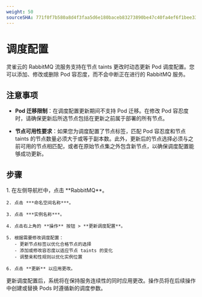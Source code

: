 ```yaml
---
weight: 50
sourceSHA: 771f0f7b580a8d4f3faa5d6e180baceb83273890be47c40fa4ef6f1bee337932
---
```


# 调度配置

灵雀云的 RabbitMQ 流服务支持在节点 taints 更改时动态更新 Pod 调度配置。您可以添加、修改或删除 Pod 容忍度，而不会中断正在进行的 RabbitMQ 服务。

## 注意事项

- **Pod 迁移限制**：在调度配置更新期间不支持 Pod 迁移。在修改 Pod 容忍度时，请确保更新后所选节点包括在更新之前属于部署的所有节点。

- **节点可用性要求**：如果您为调度配置了节点标签，匹配 Pod 容忍度和节点 taints 的节点数量必须大于或等于副本数。此外，更新后的节点选择必须与之前可用的节点相匹配，或者在原始节点集之外包含新节点，以确保调度配置能够成功更新。

## 步骤

<Tabs>
  <Tab label="网页控制台">
    1. 在左侧导航栏中，点击 **RabbitMQ**。

    2. 点击 ***命名空间名称***。

    3. 点击 ***实例名称***。

    4. 点击右上角的 **操作** 按钮 > **更新调度配置**。

    5. 根据需要修改调度配置：
       - 更新节点标签以优化合格节点的选择
       - 添加或修改容忍度以适应节点 taints 的变化
       - 调整亲和性规则以优化实例位置

    6. 点击 **更新** 以应用更改。
  </Tab>
</Tabs>

更新调度配置后，系统将在保持服务连续性的同时应用更改。操作员将在后续操作中创建或替换 Pods 时遵循新的调度参数。
